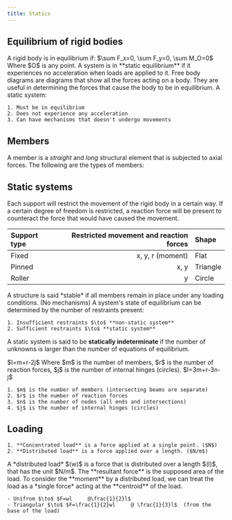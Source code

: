 ```yaml
---
title: Statics
---
```


## Equilibrium of rigid bodies


<Block variant="primary" title="The 3 equations of equilibrium">
A rigid body is in equilibrium if:
$\sum F_x=0,    \sum F_y=0,    \sum M_O=0$
Where $O$ is any point.
</Block>


<Block variant="primary" title="Static equilibrium">
A system is in **static equilibrium** if it experiences no acceleration when loads are applied to it.
</Block>


<Block variant="knowledge" title="Free body diagrams (FBD)">
Free body diagrams are diagrams that show all the forces acting on a body. They are useful in determining the forces that cause the body to be in equilibrium.
</Block>


<Block variant="primary" title="Static systems">
A static system:

    1. Must be in equilibrium
    2. Does not experience any acceleration
    3. Can have mechanisms that doesn't undergo movements
</Block>



## Members

A member is a *straight* and *long* structural element that is subjected to axial forces. The following are the types of members:



## Static systems




<Block variant="primary" title="Supports and reaction forces">
Each support will restrict the movement of the rigid body in a certain way. If a certain degree of freedom is restricted, a reaction force will be present to counteract the force that would have caused the movement.

| **Support type** | **Restricted movement and reaction forces** | **Shape** |
| :--- | ---: | :--- |
| Fixed | x, y, r (moment) | Flat |
| Pinned | x, y | Triangle |
| Roller | y | Circle |

</Block>


<Block variant="primary" title="Stable structures">
A structure is said *stable* if all members remain in place under any loading conditions. (No mechanisms)
</Block>



<Block variant="primary" title="Static conditions of a system">
A system's state of equilibrium can be determined by the number of restraints present:

    1. Insufficient restraints $\to$ **non-static system**
    2. Sufficient restraints $\to$ **static system**
A static system is said to be **statically indeterminate** if the number of unknowns is larger than the number of equations of equilibrium.
</Block>


<Block variant="secondary" title="Degree of indeterminacy (Trusses)">
$I=m+r-2j$
Where $m$ is the number of members, $r$ is the number of reaction forces, $j$ is the number of internal hinges (circles).
</Block>


<Block variant="secondary" title="Degree of indeterminacy (Frames)">
$I=3m+r-3n-j$

    1. $m$ is the number of members (intersecting beams are separate)
    2. $r$ is the number of reaction forces
    3. $n$ is the number of nodes (all ends and intersections)
    4. $j$ is the number of internal hinges (circles)
</Block>



## Loading


<Block variant="knowledge" title="Types of loading">

    1. **Concentrated load** is a force applied at a single point. ($N$)
    2. **Distributed load** is a force applied over a length. ($N/m$)
</Block>



<Block variant="secondary" title="Distributed load">
A *distributed load* $(w)$ is a force that is distributed over a length $(l)$, that has the unit $N/m$.
The **resultant force** is the supposed area of the load. To consider the **moment** by a distributed load, we can treat the load as a *single force* acting at the **centroid** of the load.

    - Unifrom $\to$ $F=wl     @\frac{1}{2}l$
    - Triangular $\to$ $F=\frac{1}{2}wl     @ \frac{1}{3}l$  (from the base of the load)
</Block>
